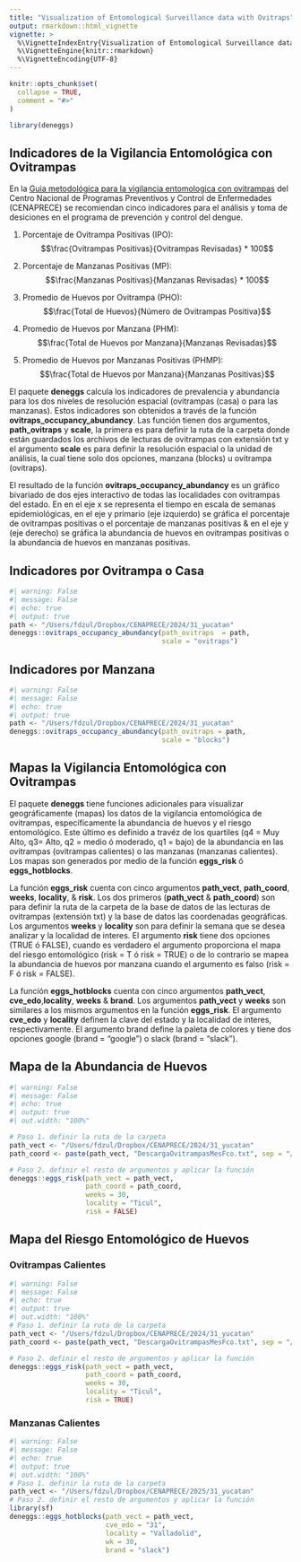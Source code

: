 ```yaml
---
title: "Visualization of Entomological Surveillance data with Ovitraps"
output: rmarkdown::html_vignette
vignette: >
  %\VignetteIndexEntry{Visualization of Entomological Surveillance data with Ovitraps}
  %\VignetteEngine{knitr::rmarkdown}
  %\VignetteEncoding{UTF-8}
---
```


```r
knitr::opts_chunk$set(
  collapse = TRUE,
  comment = "#>"
)
```

```r
library(deneggs)
```


## Indicadores de la Vigilancia Entomológica con Ovitrampas

En la [Guia metodológica para la vigilancia entomologica con ovitrampas](https://www.gob.mx/cms/uploads/attachment/file/598092/Guia_Metodologica_para_Vigilancia_Entomologica_con_Ovitrampas_compressed.pdf) del Centro Nacional de Programas Preventivos y Control de Enfermedades (CENAPRECE) se recomiendan cinco indicadores para el análisis y toma de desiciones en el programa de prevención y control del dengue. 

  1) Porcentaje de Ovitrampa Positivas (IPO): $$\frac{Ovitrampas Positivas}{Ovitrampas Revisadas} * 100$$

  2) Porcentaje de Manzanas Positivas (MP): $$\frac{Manzanas Positivas}{Manzanas Revisadas} * 100$$
  
  3) Promedio de Huevos por Ovitrampa (PHO): $$\frac{Total de Huevos}{Número de Ovitrampas Positiva}$$

  4) Promedio de Huevos por Manzana (PHM): $$\frac{Total de Huevos por Manzana}{Manzanas Revisadas}$$

  5) Promedio de Huevos por Manzanas Positivas (PHMP): $$\frac{Total de Huevos por Manzana}{Manzanas Positivas}$$


El paquete **deneggs** calcula los indicadores de prevalencia y abundancia para los dos niveles de resolución espacial (ovitrampas (casa) o para las manzanas). Estos indicadores son obtenidos a través de la función **ovitraps_occupancy_abundancy**. Las función tienen dos argumentos, **path_ovitraps** y **scale**, la primera es para definir la ruta de la carpeta donde están guardados los archivos de lecturas de ovitrampas con extensión txt y el argumento **scale** es para definir la resolución espacial o la unidad de análisis, la cual tiene solo dos opciones, manzana (blocks) u ovitrampa (ovitraps).

El resultado de la función **ovitraps_occupancy_abundancy** es un gráfico bivariado de dos ejes interactivo de todas las localidades con ovitrampas del estado. En en el eje x se representa el tiempo en escala de semanas epidemiológicas, en el eje y primario (eje izquierdo) se gráfica el porcentaje de ovitrampas positivas o el porcentaje de manzanas positivas & en el eje y (eje derecho) se gráfica la abundancia de huevos en ovitrampas positivas o la abundancia de huevos en manzanas positivas.



## Indicadores por Ovitrampa o Casa
```r
#| warning: False
#| message: False
#| echo: true
#| output: true
path <- "/Users/fdzul/Dropbox/CENAPRECE/2024/31_yucatan"
deneggs::ovitraps_occupancy_abundancy(path_ovitraps  = path,
                                      scale = "ovitraps")
```


## Indicadores por Manzana

```r
#| warning: False
#| message: False
#| echo: true
#| output: true
path <- "/Users/fdzul/Dropbox/CENAPRECE/2024/31_yucatan"
deneggs::ovitraps_occupancy_abundancy(path_ovitraps = path,
                                      scale = "blocks")
```


## Mapas la Vigilancia Entomológica con Ovitrampas

El paquete **deneggs** tiene funciones adicionales para visualizar geográficamente (mapas) los datos de la vigilancia entomológica de ovitrampas, específicamente la abundancia de huevos y el riesgo entomológico. Este último es definido a travéz de los quartiles (q4 = Muy Alto, q3= Alto, q2 = medio ó moderado, q1 = bajo) de la abundancia en las ovitrampas (ovitrampas calientes) o las manzanas (manzanas calientes). Los mapas son generados por medio de la función **eggs_risk** ó **eggs_hotblocks**. 

La función **eggs_risk** cuenta con cinco argumentos **path_vect**, **path_coord**, **weeks**, **locality**, & **risk**. Los dos primeros (**path_vect** &  **path_coord**) son para definir la ruta de la carpeta de la base de datos de las lecturas de ovitrampas (extensión txt) y la base de datos las coordenadas geográficas. Los argumentos **weeks** y **locality** son para definir la semana que se desea analizar y la localidad de interes. El argumento **risk** tiene dos opciones (TRUE ó FALSE), cuando es verdadero el argumento proporciona el mapa del riesgo entomológico (risk = T ó risk = TRUE) o de lo contrario se mapea la abundancia de huevos por manzana cuando el argumento es falso (risk = F ó risk = FALSE).

La función **eggs_hotblocks** cuenta con cinco argumentos **path_vect**, **cve_edo**,**locality**, **weeks**  & **brand**. Los argumentos **path_vect** y  **weeks** son similares a los mismos argumentos en la función **eggs_risk**. El argumento **cve_edo** y **locality** definen la clave del estado y la localidad de interes, respectivamente. El argumento brand define la paleta de colores y tiene dos opciones google (brand = "google") o slack (brand = "slack"). 

## Mapa de la Abundancia de Huevos
```r
#| warning: False
#| message: False
#| echo: true
#| output: true
#| out.width: "100%"

# Paso 1. definir la ruta de la carpeta
path_vect <- "/Users/fdzul/Dropbox/CENAPRECE/2024/31_yucatan"
path_coord <- paste(path_vect, "DescargaOvitrampasMesFco.txt", sep = "/")

# Paso 2. definir el resto de argumentos y aplicar la función
deneggs::eggs_risk(path_vect = path_vect,
                   path_coord = path_coord,
                   weeks = 30,
                   locality = "Ticul",
                   risk = FALSE)
```


## Mapa del Riesgo Entomológico de Huevos

### Ovitrampas Calientes
```r
#| warning: False
#| message: False
#| echo: true
#| output: true
#| out.width: "100%"
# Paso 1. definir la ruta de la carpeta
path_vect <- "/Users/fdzul/Dropbox/CENAPRECE/2024/31_yucatan"
path_coord <- paste(path_vect, "DescargaOvitrampasMesFco.txt", sep = "/")

# Paso 2. definir el resto de argumentos y aplicar la función
deneggs::eggs_risk(path_vect = path_vect,
                   path_coord = path_coord,
                   weeks = 30,
                   locality = "Ticul",
                   risk = TRUE)
```

### Manzanas Calientes

```r
#| warning: False
#| message: False
#| echo: true
#| output: true
#| out.width: "100%"
# Paso 1. definir la ruta de la carpeta
path_vect <- "/Users/fdzul/Dropbox/CENAPRECE/2025/31_yucatan"
# Paso 2. definir el resto de argumentos y aplicar la función
library(sf)
deneggs::eggs_hotblocks(path_vect = path_vect,
                        cve_edo = "31",
                        locality = "Valladolid",
                        wk = 30,
                        brand = "slack")
```


